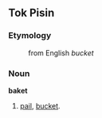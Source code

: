 ==Tok Pisin==
===Etymology===
:from English ''bucket''

===Noun===
'''baket'''

# [[pail]], [[bucket]].